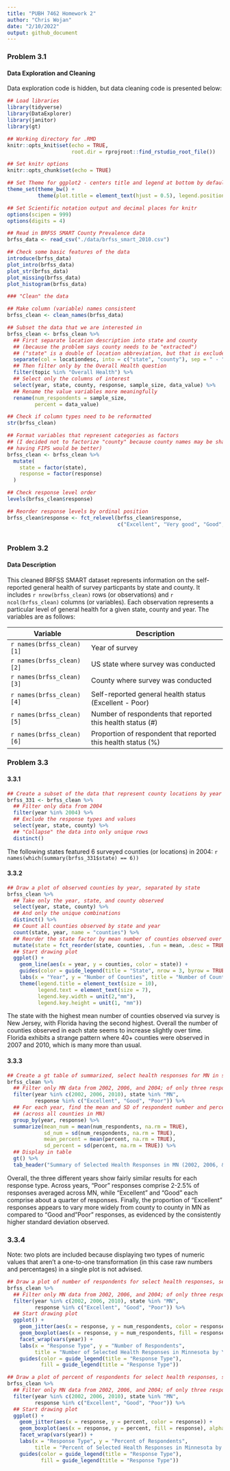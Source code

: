 ```yaml
---
title: "PUBH 7462 Homework 2"
author: "Chris Wojan"
date: "2/10/2022"
output: github_document
---
```


### Problem 3.1
#### Data Exploration and Cleaning

Data exploration code is hidden, but data cleaning code is presented below:

```r

## Load libraries
library(tidyverse)
library(DataExplorer)
library(janitor)
library(gt)

## Working directory for .RMD
knitr::opts_knit$set(echo = TRUE,
                     root.dir = rprojroot::find_rstudio_root_file())

## Set knitr options
knitr::opts_chunk$set(echo = TRUE)

## Set Theme for ggplot2 - centers title and legend at bottom by default
theme_set(theme_bw() + 
          theme(plot.title = element_text(hjust = 0.5), legend.position = "bottom"))

## Set Scientific notation output and decimal places for knitr
options(scipen = 999)
options(digits = 4)
```

```r

## Read in BRFSS SMART County Prevalence data
brfss_data <- read_csv("./data/brfss_smart_2010.csv")

## Check some basic features of the data
introduce(brfss_data)
plot_intro(brfss_data)
plot_str(brfss_data)
plot_missing(brfss_data)
plot_histogram(brfss_data)

```

```r

### "Clean" the data

## Make column (variable) names consistent
brfss_clean <- clean_names(brfss_data) 

## Subset the data that we are interested in
brfss_clean <- brfss_clean %>%
  ## First separate location description into state and county
  ## (because the problem says county needs to be "extracted")
  ## ("state" is a double of location abbreviation, but that is excluded later)
  separate(col = locationdesc, into = c("state", "county"), sep = " - ") %>% 
  ## Then filter only by the Overall Health question
  filter(topic %in% "Overall Health") %>%
  ## Select only the columns of interest
  select(year, state, county, response, sample_size, data_value) %>%
  ## Rename the value variables more meaningfully
  rename(num_respondents = sample_size,
         percent = data_value)

## Check if column types need to be reformatted
str(brfss_clean)

## Format variables that represent categories as factors
## (I decided not to factorize "county" because county names may be shared across states,
## having FIPS would be better)
brfss_clean <- brfss_clean %>%
  mutate(
    state = factor(state),
    response = factor(response)
  )

## Check response level order
levels(brfss_clean$response)

## Reorder response levels by ordinal position
brfss_clean$response <- fct_relevel(brfss_clean$response, 
                                    c("Excellent", "Very good", "Good", "Fair", "Poor"))
  
```

### Problem 3.2
#### Data Description

This cleaned BRFSS SMART dataset represents information on the self-reported general health of survey particpants by state and county. It includes `r nrow(brfss_clean)` rows (or observations) and `r ncol(brfss_clean)` columns (or variables). Each observation represents a particular level of general health for a given state, county and year. The variables are as follows:

Variable                  | Description  
------------------------- | ------------------------------------------  
`r names(brfss_clean)[1]` | Year of survey
`r names(brfss_clean)[2]` | US state where survey was conducted
`r names(brfss_clean)[3]` | County where survey was conducted
`r names(brfss_clean)[4]` | Self-reported general health status (Excellent - Poor)
`r names(brfss_clean)[5]` | Number of respondents that reported this health status (#)
`r names(brfss_clean)[6]` | Proportion of respondent that reported this health status (%)

### Problem 3.3
#### 3.3.1

```r

## Create a subset of the data that represent county locations by year and state
brfss_331 <- brfss_clean %>%
  ## Filter only data from 2004
  filter(year %in% 2004) %>%
  ## Exclude the response types and values
  select(year, state, county) %>%
  ## "Collapse" the data into only unique rows
  distinct()

```

The following states featured 6 surveyed counties (or locations) in 2004: `r names(which(summary(brfss_331$state) == 6))`

#### 3.3.2

```r

## Draw a plot of observed counties by year, separated by state
brfss_clean %>%
  ## Take only the year, state, and county observed
  select(year, state, county) %>% 
  ## And only the unique combinations
  distinct() %>%
  ## Count all counties observed by state and year
  count(state, year, name = "counties") %>%
  ## Reorder the state factor by mean number of counties observed over time
  mutate(state = fct_reorder(state, counties, .fun = mean, .desc = TRUE)) %>%
  ## Start drawing plot
  ggplot() +
    geom_line(aes(x = year, y = counties, color = state)) +
    guides(color = guide_legend(title = "State", nrow = 3, byrow = TRUE)) +
    labs(x = "Year", y = "Number of Counties", title = "Number of Counties Observed by Year") +
    theme(legend.title = element_text(size = 10),
          legend.text = element_text(size = 7),
          legend.key.width = unit(2,"mm"),
          legend.key.height = unit(1, "mm"))

```

The state with the highest mean number of counties observed via survey is New Jersey, with Florida having the second highest. Overall the number of counties observed in each state seems to increase slightly over time. Florida exhibits a strange pattern where 40+ counties were observed in 2007 and 2010, which is many more than usual.

#### 3.3.3

```r

## Create a gt table of summarized, select health responses for MN in select years
brfss_clean %>%
  ## Filter only MN data from 2002, 2006, and 2004; of only three response types
  filter(year %in% c(2002, 2006, 2010), state %in% "MN", 
         response %in% c("Excellent", "Good", "Poor")) %>%
  ## For each year, find the mean and SD of respondent number and percent for each response type
  ## (across all counties in MN)
  group_by(year, response) %>%
  summarize(mean_num = mean(num_respondents, na.rm = TRUE),
            sd_num = sd(num_respondents, na.rm = TRUE),
            mean_percent = mean(percent, na.rm = TRUE),
            sd_percent = sd(percent, na.rm = TRUE)) %>%
  ## Display in table
  gt() %>%
  tab_header("Summary of Selected Health Responses in MN (2002, 2006, & 2010)")

```
Overall, the three different years show fairly similar results for each response type. Across years, "Poor" responses comprise 2-2.5% of responses averaged across MN, while "Excellent" and "Good" each comprise about a quarter of responses. Finally, the proportion of "Excellent" responses appears to vary more widely from county to county in MN as compared to "Good and "Poor" responses, as evidenced by the consistently higher standard deviation observed.

### 3.3.4

Note: two plots are included because displaying two types of numeric values that aren't a one-to-one transformation (in this case raw numbers and percentages) in a single plot is not advised.

```r

## Draw a plot of number of respondents for select health responses, select years, in MN
brfss_clean %>%
  ## Filter only MN data from 2002, 2006, and 2004; of only three response types
  filter(year %in% c(2002, 2006, 2010), state %in% "MN", 
         response %in% c("Excellent", "Good", "Poor")) %>%
  ## Start drawing plot
  ggplot() +
    geom_jitter(aes(x = response, y = num_respondents, color = response)) +
    geom_boxplot(aes(x = response, y = num_respondents, fill = response), alpha = 0.4) +
    facet_wrap(vars(year)) +
    labs(x = "Response Type", y = "Number of Respondents", 
         title = "Number of Selected Health Responses in Minnesota by Year") +
    guides(color = guide_legend(title = "Response Type"),
           fill = guide_legend(title = "Response Type"))

## Draw a plot of percent of respondents for select health responses, select years, in MN
brfss_clean %>%
  ## Filter only MN data from 2002, 2006, and 2004; of only three response types
  filter(year %in% c(2002, 2006, 2010), state %in% "MN", 
         response %in% c("Excellent", "Good", "Poor")) %>%
  ## Start drawing plot
  ggplot() +
    geom_jitter(aes(x = response, y = percent, color = response)) +
    geom_boxplot(aes(x = response, y = percent, fill = response), alpha = 0.4) +
    facet_wrap(vars(year)) +
    labs(x = "Response Type", y = "Percent of Respondents", 
         title = "Percent of Selected Health Responses in Minnesota by Year") +
    guides(color = guide_legend(title = "Response Type"),
           fill = guide_legend(title = "Response Type"))
  

```



